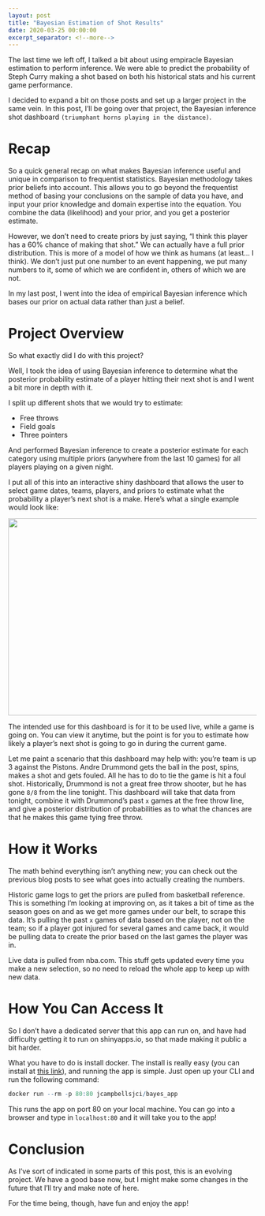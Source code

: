 ```yaml
---
layout: post
title: "Bayesian Estimation of Shot Results"
date: 2020-03-25 00:00:00
excerpt_separator: <!--more-->
---
```


The last time we left off, I talked a bit about using empiracle Bayesian estimation to perform inference. We were able to predict the probability of Steph Curry making a shot based on both his historical stats and his current game performance.

I decided to expand a bit on those posts and set up a larger project in the same vein. In this post, I'll be going over that project, the Bayesian inference shot dashboard `(triumphant horns playing in the distance)`.

<!--more-->

# Recap

So a quick general recap on what makes Bayesian inference useful and unique in comparison to frequentist statistics. Bayesian methodology takes prior beliefs into account. This allows you to go beyond the frequentist method of basing your conclusions on the sample of data you have, and input your prior knowledge and domain expertise into the equation. You combine the data (likelihood) and your prior, and you get a posterior estimate.

However, we don't need to create priors by just saying, "I think this player has a 60% chance of making that shot." We can actually have a full prior distribution. This is more of a model of how we think as humans (at least... I think). We don't just put one number to an event happening, we put many numbers to it, some of which we are confident in, others of which we are not.

In my last post, I went into the idea of empirical Bayesian inference which bases our prior on actual data rather than just a belief.

# Project Overview

So what exactly did I do with this project?

Well, I took the idea of using Bayesian inference to determine what the posterior probability estimate of a player hitting their next shot is and I went a bit more in depth with it.

I split up different shots that we would try to estimate:

* Free throws
* Field goals
* Three pointers

And performed Bayesian inference to create a posterior estimate for each category using multiple priors (anywhere from the last 10 games) for all players playing on a given night.

I put all of this into an interactive shiny dashboard that allows the user to select game dates, teams, players, and priors to estimate what the probability a player's next shot is a make. Here's what a single example would look like:

<center>
<img src="../../images/post19_bayes-dashboard/bayes_app_screenshot.PNG" id="id" class="class" width="800" height="400" />
</center>

The intended use for this dashboard is for it to be used live, while a game is going on. You can view it anytime, but the point is for you to estimate how likely a player's next shot is going to go in during the current game.

Let me paint a scenario that this dashboard may help with: you're team is up 3 against the Pistons. Andre Drummond gets the ball in the post, spins, makes a shot and gets fouled. All he has to do to tie the game is hit a foul shot. Historically, Drummond is not a great free throw shooter, but he has gone `8/8` from the line tonight. This dashboard will take that data from tonight, combine it with Drummond's past `x` games at the free throw line, and give a posterior distribution of probabilities as to what the chances are that he makes this game tying free throw.

# How it Works

The math behind everything isn't anything new; you can check out the previous blog posts to see what goes into actually creating the numbers.

Historic game logs to get the priors are pulled from basketball reference. This is something I'm looking at improving on, as it takes a bit of time as the season goes on and as we get more games under our belt, to scrape this data. It's pulling the past `x` games of data based on the player, not on the team; so if a player got injured for several games and came back, it would be pulling data to create the prior based on the last games the player was in.

Live data is pulled from nba.com. This stuff gets updated every time you make a new selection, so no need to reload the whole app to keep up with new data.

# How You Can Access It

So I don't have a dedicated server that this app can run on, and have had difficulty getting it to run on shinyapps.io, so that made making it public a bit harder.

What you have to do is install docker. The install is really easy (you can install at [this link](https://docs.docker.com/install/)), and running the app is simple. Just open up your CLI and run the following command:

```r
docker run --rm -p 80:80 jcampbellsjci/bayes_app
```

This runs the app on port 80 on your local machine. You can go into a browser and type in `localhost:80` and it will take you to the app!

# Conclusion

As I've sort of indicated in some parts of this post, this is an evolving project. We have a good base now, but I might make some changes in the future that I'll try and make note of here.

For the time being, though, have fun and enjoy the app!